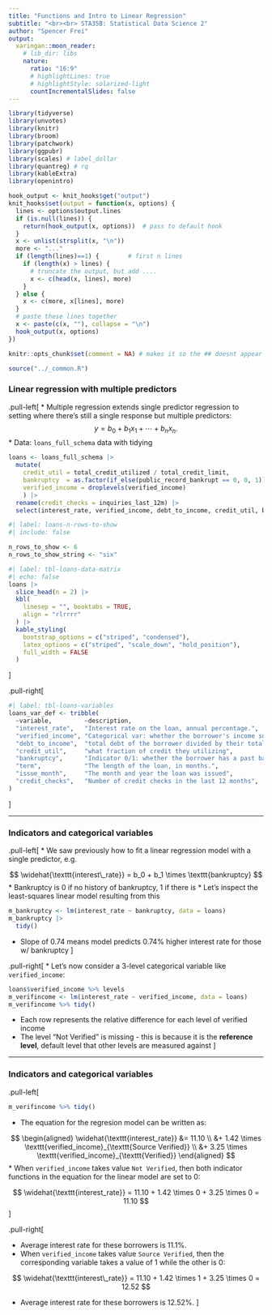 ```yaml
---
title: "Functions and Intro to Linear Regression"
subtitle: "<br><br> STA35B: Statistical Data Science 2"
author: "Spencer Frei"
output:
  xaringan::moon_reader:
    # lib_dir: libs
    nature:
      ratio: "16:9"
      # highlightLines: true
      # highlightStyle: solarized-light
      countIncrementalSlides: false
---
```

  


  
```r
library(tidyverse)
library(unvotes)
library(knitr)
library(broom)
library(patchwork)
library(ggpubr)
library(scales) # label_dollar 
library(quantreg) # rq
library(kableExtra)
library(openintro)

hook_output <- knit_hooks$get("output")
knit_hooks$set(output = function(x, options) {
  lines <- options$output.lines
  if (is.null(lines)) {
    return(hook_output(x, options))  # pass to default hook
  }
  x <- unlist(strsplit(x, "\n"))
  more <- "..."
  if (length(lines)==1) {        # first n lines
    if (length(x) > lines) {
      # truncate the output, but add ....
      x <- c(head(x, lines), more)
    }
  } else {
    x <- c(more, x[lines], more)
  }
  # paste these lines together
  x <- paste(c(x, ""), collapse = "\n")
  hook_output(x, options)
})

knitr::opts_chunk$set(comment = NA) # makes it so the ## doesnt appear in output for chunks

source("../_common.R")
```

### Linear regression with multiple predictors
.pull-left[
* Multiple regression extends single predictor regression to setting where there's still a single response but multiple predictors:
$$ y = b_0 + b_1 x_1 + \cdots + b_n x_n.$$
* Data: `loans_full_schema` data with tidying
```r
loans <- loans_full_schema |>
  mutate(
    credit_util = total_credit_utilized / total_credit_limit,
    bankruptcy  = as.factor(if_else(public_record_bankrupt == 0, 0, 1)),
    verified_income = droplevels(verified_income)
    ) |>
  rename(credit_checks = inquiries_last_12m) |>
  select(interest_rate, verified_income, debt_to_income, credit_util, bankruptcy, term, credit_checks, issue_month)
```

```r
#| label: loans-n-rows-to-show
#| include: false

n_rows_to_show <- 6
n_rows_to_show_string <- "six"
```

```r
#| label: tbl-loans-data-matrix
#| echo: false
loans |>
  slice_head(n = 2) |>
  kbl(
    linesep = "", booktabs = TRUE,
    align = "rlrrrr"
  ) |>
  kable_styling(
    bootstrap_options = c("striped", "condensed"),
    latex_options = c("striped", "scale_down", "hold_position"),
    full_width = FALSE
  )

```
]

.pull-right[

```r
#| label: tbl-loans-variables
loans_var_def <- tribble(
  ~variable,         ~description,
  "interest_rate",   "Interest rate on the loan, annual percentage.",
  "verified_income", "Categorical var: whether the borrower's income source/amount have been verified",
  "debt_to_income",  "total debt of the borrower divided by their total income.",
  "credit_util",     "what fraction of credit they utilizing",
  "bankruptcy",      "Indicator 0/1: whether the borrower has a past bankruptcy in their record",
  "term",            "The length of the loan, in months.",
  "issue_month",     "The month and year the loan was issued", 
  "credit_checks",   "Number of credit checks in the last 12 months",
)
```

]

---

### Indicators and categorical variables
.pull-left[
* We saw previously how to fit a linear regression model with a single predictor, e.g.

$$
\widehat{\texttt{interest\_rate}} = b_0 + b_1 \times \texttt{bankruptcy}
$$
* Bankruptcy is 0 if no history of bankruptcy, 1 if there is
* Let's inspect the least-squares linear model resulting from this

```r

m_bankruptcy <- lm(interest_rate ~ bankruptcy, data = loans)
m_bankruptcy |>
  tidy()
```
* Slope of 0.74 means model predicts 0.74% higher interest rate for those w/ bankruptcy
]

.pull-right[
* Let's now consider a 3-level categorical variable like `verified_income`:
```r
loans$verified_income %>% levels 
m_verifincome <- lm(interest_rate ~ verified_income, data = loans)
m_verifincome %>% tidy()
```
* Each row represents the relative difference for each level of verified income
* The level "Not Verified" is missing - this is because it is the **reference level**, default level that other levels are measured against
]

---


### Indicators and categorical variables
.pull-left[
```r
m_verifincome %>% tidy()
```
* The equation for the regresion model can be written as: 

$$
\begin{aligned}
\widehat{\texttt{interest_rate}} &= 11.10 \\
&+ 1.42 \times \texttt{verified_income}_{\texttt{Source Verified}} \\
&+ 3.25 \times \texttt{verified_income}_{\texttt{Verified}}
\end{aligned}
$$
* When `verified_income` takes value `Not Verified`, then both indicator functions in the equation for the linear model are set to 0:

$$
\widehat{\texttt{interest_rate}} = 11.10 + 1.42 \times 0 + 3.25 \times 0 = 11.10
$$
]

.pull-right[

* Average interest rate for these borrowers is 11.1%.
* When `verified_income` takes value `Source Verified`, then the corresponding variable takes a value of 1 while the other is 0:

$$
\widehat{\texttt{interest\_rate}} = 11.10 + 1.42 \times 1 + 3.25 \times 0 = 12.52
$$

* Average interest rate for these borrowers is 12.52%.
]
